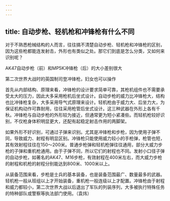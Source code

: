 ```yaml
---
---
---
```

title: 自动步枪、轻机枪和冲锋枪有什么不同
---




对于不熟悉枪械结构的人而言，往往搞不清楚自动步枪、轻机枪和冲锋枪的区别，因为这些枪都能连发射击，外形也有类似之处。那它们到底是怎么分类，又如何来识别呢？

AK47自动步枪（前）和MP5K冲锋枪（后）的大小差别很大



第二次世界大战时的英国制司登冲锋枪，妇女也可以操作



首先从内部结构、原理来看，冲锋枪的设计要求简单可靠，其枪机组件也不需要承受太大的压力，因此大多采用枪机后坐式设计。自动步枪的威力比冲锋枪大，结构也比冲锋枪复杂，大多采用导气式原理来设计。轻机枪由于威力大、后坐力大，为保证机构动作可靠耐用，往往采用枪管后坐式设计。这三种武器在外形上各有千秋。冲锋枪与自动步枪的外形较为接近，但通常更为短小紧凑些。而轻机枪较好识别，不仅枪身体积明显更大，还配有起稳定射击作用的两脚架。

如果外形不好识别，可通过子弹来识别。尤其是冲锋枪和步枪，因为使用子弹不同，导致威力、射程有明显区别。冲锋枪只能使用威力较小的手枪弹，枪管也短，其有效射程往往在150～200米。普通步枪弹和轻机枪弹往往通用，部分大威力步枪的子弹和重机枪通用。由于子弹不同，所以它们的射程也不同。发射小口径子弹的自动步枪，如著名的AK47、M16步枪，有效射程在400米左右，而大威力步枪的射程和机枪的射程分别能达到800米、1000米以上。

从装备范围来看，步枪是士兵的基本装备，也是装备范围最广、数量最多的武器。轻机枪一般从班组以上才开始装备，重机枪一般连级以上才配置。冲锋枪由于射程和威力都较小，第二次世界大战以后退出了军队的列装序列，大多被执行特殊任务的特种部队或警察等执法部门使用。（袁炜）